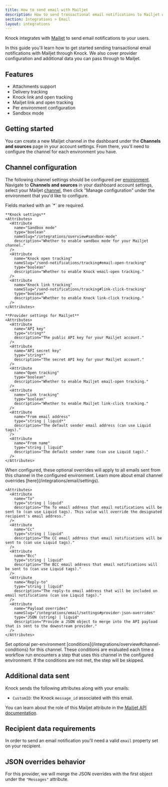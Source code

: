 ```yaml
---
title: How to send email with Mailjet
description: How to send transactional email notifications to Mailjet with Knock.
section: Integrations > Email
layout: integrations
---
```


Knock integrates with <a href="https://mailjet.com/" target="_blank">Mailjet</a> to send email notifications to your users.

In this guide you'll learn how to get started sending transactional email notifications with Mailjet through Knock. We also cover provider configuration and additional data you can pass through to Mailjet.

## Features

- Attachments support
- Delivery tracking
- Knock link and open tracking
- Mailjet link and open tracking
- Per environment configuration
- Sandbox mode

## Getting started

You can create a new Mailjet channel in the dashboard under the **Channels and sources** page in your account settings. From there, you'll need to configure the channel for each environment you have.

## Channel configuration

The following channel settings should be configured per [environment](/concepts/environments). Navigate to **Channels and sources** in your dashboard account settings, select your Mailjet [channel](/concepts/channels), then click "Manage configuration" under the environment that you'd like to configure.

<AccordionGroup>
  <Accordion title="Settings">
    Fields marked with an `*` are required.
    
    **Knock settings**
    <Attributes>
      <Attribute
        name="Sandbox mode"
        type="boolean"
        nameSlug="/integrations/overview#sandbox-mode"
        description="Whether to enable sandbox mode for your Mailjet channel."
      />
      <Attribute
        name="Knock open tracking"
        nameSlug="/send-notifications/tracking#email-open-tracking"
        type="boolean"
        description="Whether to enable Knock email-open tracking."
      />
      <Attribute
        name="Knock link tracking"
        nameSlug="/send-notifications/tracking#link-click-tracking"
        type="boolean"
        description="Whether to enable Knock link-click tracking."
      />
    </Attributes>

    **Provider settings for Mailjet**
    <Attributes>
      <Attribute
        name="API key"
        type="string*"
        description="The public API key for your Mailjet account."
      />
      <Attribute
        name="API secret key"
        type="string*"
        description="The secret API key for your Mailjet account."
      />
      <Attribute
        name="Open tracking"
        type="boolean"
        description="Whether to enable Mailjet email-open tracking."
      />
      <Attribute
        name="Link tracking"
        type="boolean"
        description="Whether to enable Mailjet link-click tracking."
      />
      <Attribute
        name="From email address"
        type="string | liquid*"
        description="The default sender email address (can use Liquid tags)."
      />
      <Attribute
        name="From name"
        type="string | liquid"
        description="The default sender name (can use Liquid tags)."
      />
    </Attributes>

  </Accordion>
  <Accordion title="Overrides">
    When configured, these optional overrides will apply to all emails sent from this channel in the configured environment. Learn more about email channel overrides [here](/integrations/email/settings).
    
    <Attributes>
      <Attribute
        name="To"
        type="string | liquid"
        description="The To email address that email notifications will be sent to (can use Liquid tags). This value will override the designated recipient's email address."
      />
      <Attribute
        name="Cc"
        type="string | liquid"
        description="The CC email address that email notifications will be sent to (can use Liquid tags)."
      />
      <Attribute
        name="Bcc"
        type="string | liquid"
        description="The BCC email address that email notifications will be sent to (can use Liquid tags)."
      />
      <Attribute
        name="Reply-to"
        type="string | liquid"
        description="The reply-to email address that will be included on email notifications (can use Liquid tags)."
      />
      <Attribute
        name="Payload overrides"
        nameSlug="/integrations/email/settings#provider-json-overrides"
        type="JSON (string) | liquid"
        description="Provide a JSON object to merge into the API payload that is sent to the downstream provider."
      />
    </Attributes>
  </Accordion>
  <Accordion title="Conditions">
    Set optional per-environment [conditions](/integrations/overview#channel-conditions) for this channel. These conditions are evaluated each time a workflow run encounters a step that uses this channel in the configured environment. If the conditions are not met, the step will be skipped.
  </Accordion>
</AccordionGroup>

## Additional data sent

Knock sends the following attributes along with your emails:

- `CustomID`: the Knock `message_id` associated with this email.

You can learn about the role of this Mailjet attribute in the <a href="https://dev.mailjet.com/email/guides/send-api-v31/" target="_blank">Mailjet API documentation</a>.

## Recipient data requirements

In order to send an email notification you'll need a valid `email` property set on your recipient.

## JSON overrides behavior

For this provider, we will merge the JSON overrides with the first object under the `"Messages"` attribute.
